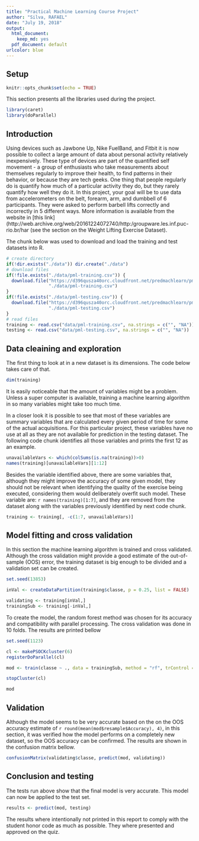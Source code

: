 ```yaml
---
title: "Practical Machine Learning Course Project"
author: "Silva, RAFAEL"
date: "July 19, 2018"
output:
  html_document:
    keep_md: yes
  pdf_document: default
urlcolor: blue
---
```


## Setup

```r
knitr::opts_chunk$set(echo = TRUE)
```

This section presents all the libraries used during the project.

```r
library(caret)
library(doParallel)
```

## Introduction

Using devices such as Jawbone Up, Nike FuelBand, and Fitbit it is now possible to collect a large amount of data about personal activity relatively inexpensively. These type of devices are part of the quantified self movement - a group of enthusiasts who take measurements about themselves regularly to improve their health, to find patterns in their behavior, or because they are tech geeks. One thing that people regularly do is quantify how much of a particular activity they do, but they rarely quantify how well they do it. In this project, your goal will be to use data from accelerometers on the belt, forearm, arm, and dumbbell of 6 participants. They were asked to perform barbell lifts correctly and incorrectly in 5 different ways. More information is available from the website in [this link](http://web.archive.org/web/20161224072740/http:/groupware.les.inf.puc-rio.br/har (see the section on the Weight Lifting Exercise Dataset).

The chunk below was used to download and load the training and test datasets into R.

```r
# create directory
if(!dir.exists("./data")) dir.create("./data")
# download files
if(!file.exists("./data/pml-training.csv")) {   
  download.file("https://d396qusza40orc.cloudfront.net/predmachlearn/pml-training.csv", 
                "./data/pml-training.csv")
}
if(!file.exists("./data/pml-testing.csv")) {   
  download.file("https://d396qusza40orc.cloudfront.net/predmachlearn/pml-testing.csv", 
                "./data/pml-testing.csv")
}
# read files
training <- read.csv("data/pml-training.csv", na.strings = c("", "NA"))
testing <- read.csv("data/pml-testing.csv", na.strings = c("", "NA"))
```

## Data cleaining and exploration

The first thing to look at in a new dataset is its dimensions. The code below takes care of that.

```r
dim(training)
```

It is easily noticeable that the amount of variables might be a problem. Unless a super computer is available, training a machine learning algorithm in so many variables might take too much time.

In a closer look it is possible to see that most of these variables are summary variables that are calculated every given period of time for some of the actual acquisitions. For this particular project, these variables have no use at all as they are not available for prediction in the testing dataset. The following code chunk identifies all those variables and prints the first 12 as an example.

```r
unavailableVars <- which(colSums(is.na(training))>0)
names(training)[unavailableVars][1:12]
```

Besides the variable identified above, there are some variables that, although they might improve the accuracy of some given model, they should not be relevant when identifying the quality of the exercise being executed, considering them would deliberately overfit such model. These variable are: ```r names(training)[1:7]```, and they are removed from the dataset along with the variables previously identified by next code chunk.

```r
training <- training[, -c(1:7, unavailableVars)]
```

## Model fitting and cross validation

In this section the machine learning algorithm is trained and cross validated. Although the cross validation might provide a good estimate of the out-of-sample (OOS) error, the training dataset is big enough to be divided and a validation set can be created.

```r
set.seed(13853)

inVal <- createDataPartition(training$classe, p = 0.25, list = FALSE)

validating <- training[inVal,]
trainingSub <- training[-inVal,]
```

To create the model, the random forest method was chosen for its accuracy and compatibility with parallel processing. The cross validation was done in 10 folds. The results are printed bellow

```r
set.seed(1123)

cl <- makePSOCKcluster(6)
registerDoParallel(cl)

mod <- train(classe ~ ., data = trainingSub, method = "rf", trControl = trainControl(method = "cv", number = 10))

stopCluster(cl)

mod
```

## Validation

Although the model seems to be very accurate based on the on the OOS accuracy estimate of ```r round(mean(mod$resample$Accuracy), 4)```, in this section, it was verified how the model performs on a completely new dataset, so the OOS accuracy can be confirmed. The results are shown in the confusion matrix bellow.

```r
confusionMatrix(validating$classe, predict(mod, validating))
```

## Conclusion and testing

The tests run above show that the final model is very accurate. This model can now be applied to the test set.

```r
results <- predict(mod, testing)
```

The results where intentionally not printed in this report to comply with the student honor code as much as possible. They where presented and approved on the quiz.